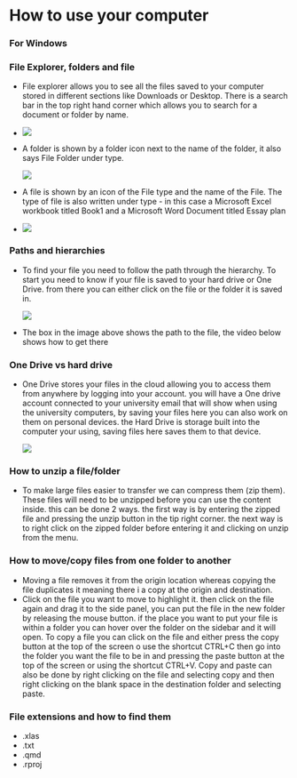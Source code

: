 # How to use your computer

### For Windows

### File Explorer, folders and file

-   File explorer allows you to see all the files saved to your computer stored in different sections like Downloads or Desktop. There is a search bar in the top right hand corner which allows you to search for a document or folder by name.

-   ![](images/Screenshot%202025-01-27%20141717.png)

-   A folder is shown by a folder icon next to the name of the folder, it also says File Folder under type.

    ![](images/Screenshot%202025-01-27%20142022.png)

-   A file is shown by an icon of the File type and the name of the File. The type of file is also written under type - in this case a Microsoft Excel workbook titled Book1 and a Microsoft Word Document titled Essay plan

-   ![](images/Screenshot%202025-01-27%20142052.png)

### Paths and hierarchies

-   To find your file you need to follow the path through the hierarchy. To start you need to know if your file is saved to your hard drive or One Drive. from there you can either click on the file or the folder it is saved in.

    ![](images/Screenshot%202025-02-05%20141435.png)

-   The box in the image above shows the path to the file, the video below shows how to get there

### One Drive vs hard drive

-   One Drive stores your files in the cloud allowing you to access them from anywhere by logging into your account. you will have a One drive account connected to your university email that will show when using the university computers, by saving your files here you can also work on them on personal devices. the Hard Drive is storage built into the computer your using, saving files here saves them to that device.

    ![](images/Screenshot 2025-04-01 194731.png)

### How to unzip a file/folder

-   To make large files easier to transfer we can compress them (zip them). These files will need to be unzipped before you can use the content inside. this can be done 2 ways. the first way is by entering the zipped file and pressing the unzip button in the tip right corner. the next way is to right click on the zipped folder before entering it and clicking on unzip from the menu.

### How to move/copy files from one folder to another

-   Moving a file removes it from the origin location whereas copying the file duplicates it meaning there i a copy at the origin and destination.
-   Click on the file you want to move to highlight it. then click on the file again and drag it to the side panel, you can put the file in the new folder by releasing the mouse button. if the place you want to put your file is within a folder you can hover over the folder on the sidebar and it will open. To copy a file you can click on the file and either press the copy button at the top of the screen o use the shortcut CTRL+C then go into the folder you want the file to be in and pressing the paste button at the top of the screen or using the shortcut CTRL+V. Copy and paste can also be done by right clicking on the file and selecting copy and then right clicking on the blank space in the destination folder and selecting paste.

###  File extensions and how to find them
-   .xlas
-   .txt
-   .qmd
-   .rproj